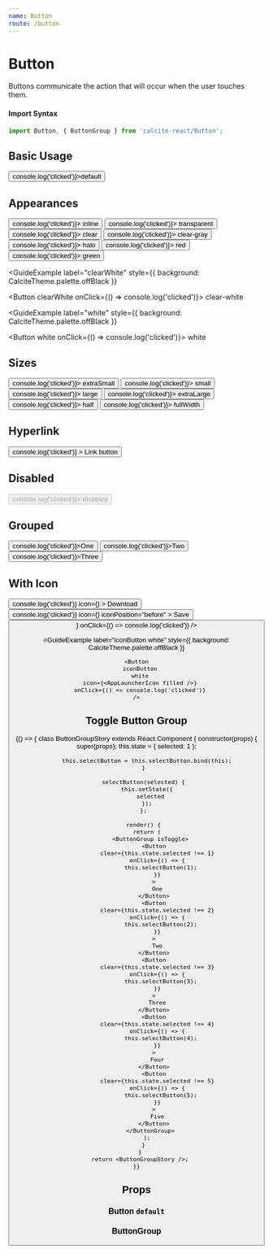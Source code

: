 ```yaml
---
name: Button
route: /button
---
```






# Button

Buttons communicate the action that will occur when the user touches them.

#### Import Syntax

```js
import Button, { ButtonGroup } from 'calcite-react/Button';
```

## Basic Usage

<Playground>
  <Button onClick={() => console.log('clicked')}>default</Button>
</Playground>

## Appearances

<Playground>
  <GuideExample label="inline">
    <Button inline onClick={() => console.log('clicked')}>
      inline
    </Button>
  </GuideExample>

<GuideExample label="transparent">
  <Button transparent onClick={() => console.log('clicked')}>
    transparent
  </Button>
</GuideExample>

<GuideExample label="clear">
  <Button clear onClick={() => console.log('clicked')}>
    clear
  </Button>
</GuideExample>

<GuideExample label="clearGray">
  <Button clearGray onClick={() => console.log('clicked')}>
    clear-gray
  </Button>
</GuideExample>

<GuideExample label="halo">
  <Button halo onClick={() => console.log('clicked')}>
    halo
  </Button>
</GuideExample>

<GuideExample label="red">
  <Button red onClick={() => console.log('clicked')}>
    red
  </Button>
</GuideExample>
<GuideExample label="green">
  <Button green onClick={() => console.log('clicked')}>
    green
  </Button>
</GuideExample>

<GuideExample
  label="clearWhite"
  style={{ background: CalciteTheme.palette.offBlack }}
>
  <Button clearWhite onClick={() => console.log('clicked')}>
    clear-white
  </Button>
</GuideExample>

<GuideExample
  label="white"
  style={{ background: CalciteTheme.palette.offBlack }}
>
  <Button white onClick={() => console.log('clicked')}>
    white
  </Button>
</GuideExample>

</Playground>

## Sizes

<Playground>
  <GuideExample label="extraSmall">
    <Button extraSmall onClick={() => console.log('clicked')}>
      extraSmall
    </Button>
  </GuideExample>

<GuideExample label="small">
  <Button small onClick={() => console.log('clicked')}>
    small
  </Button>
</GuideExample>

<GuideExample label="large">
  <Button large onClick={() => console.log('clicked')}>
    large
  </Button>
</GuideExample>

<GuideExample label="extraLarge">
  <Button extraLarge onClick={() => console.log('clicked')}>
    extraLarge
  </Button>
</GuideExample>

<GuideExample label="half">
  <Button half onClick={() => console.log('clicked')}>
    half
  </Button>
</GuideExample>

<GuideExample label="fullWidth">
  <Button fullWidth onClick={() => console.log('clicked')}>
    fullWidth
  </Button>
</GuideExample>
</Playground>

## Hyperlink

<Playground>
  <Button
    href="https://esri.com"
    target="_blank"
    onClick={() => console.log('clicked')}
  >
    Link button
  </Button>
</Playground>

## Disabled

<Playground>
  <Button disabled onClick={() => console.log('clicked')}>
    disabled
  </Button>
</Playground>

## Grouped

<Playground>
  <ButtonGroup>
    <Button onClick={() => console.log('clicked')}>One</Button>
    <Button onClick={() => console.log('clicked')}>Two</Button>
    <Button onClick={() => console.log('clicked')}>Three</Button>
  </ButtonGroup>
</Playground>

## With Icon

<Playground>
  <GuideExample>
    <Button
      onClick={() => console.log('clicked')}
      icon={<DownloadToIcon size={16} />}
    >
      Download
    </Button>
  </GuideExample>
  <GuideExample label='iconPosition="before"'>
    <Button
      onClick={() => console.log('clicked')}
      icon={<SaveIcon size={16} />}
      iconPosition="before"
    >
      Save
    </Button>
  </GuideExample>

<GuideExample label="iconButton">
  <Button
    iconButton
    icon={<AppLauncherIcon />}
    onClick={() => console.log('clicked')}
  />
</GuideExample>

  <GuideExample
    label="iconButton white"
    style={{ background: CalciteTheme.palette.offBlack }}
  >
    <Button
      iconButton
      white
      icon={<AppLauncherIcon filled />}
      onClick={() => console.log('clicked')}
    />
  </GuideExample>
</Playground>

## Toggle Button Group

<Playground>
{() => {
      class ButtonGroupStory extends React.Component {
        constructor(props) {
          super(props);
          this.state = {
            selected: 1
          };

          this.selectButton = this.selectButton.bind(this);
        }

        selectButton(selected) {
          this.setState({
            selected
          });
        };

        render() {
          return (
            <ButtonGroup isToggle>
              <Button
                clear={this.state.selected !== 1}
                onClick={() => {
                  this.selectButton(1);
                }}
              >
                One
              </Button>
              <Button
                clear={this.state.selected !== 2}
                onClick={() => {
                  this.selectButton(2);
                }}
              >
                Two
              </Button>
              <Button
                clear={this.state.selected !== 3}
                onClick={() => {
                  this.selectButton(3);
                }}
              >
                Three
              </Button>
              <Button
                clear={this.state.selected !== 4}
                onClick={() => {
                  this.selectButton(4);
                }}
              >
                Four
              </Button>
              <Button
                clear={this.state.selected !== 5}
                onClick={() => {
                  this.selectButton(5);
                }}
              >
                Five
              </Button>
            </ButtonGroup>
          );
        }
      }
      return <ButtonGroupStory />;
    }}

</Playground>

## Props

### Button `default`

<PropsTable of={Button} />

### ButtonGroup

<PropsTable of={ButtonGroup} />
